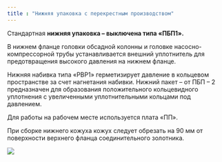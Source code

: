 ```yaml
---
title : "Нижняя упаковка с перекрестным производством"
---
```


Стандартная **нижняя упаковка – выключена типа «ПБП1».**

В нижнем фланце головки обсадной колонны и головке насосно-компрессорной трубы устанавливается внешний уплотнитель для предотвращения высокого давления на нижнем фланце.

Нижняя набивка типа «PBP1» герметизирует давление в кольцевом пространстве за счет нагнетания набивки. Нижний пакет – от ПБП – 2 предназначен для образования положительного кольцевидного уплотнения с увеличенными уплотнительными кольцами под давлением.

Для работы на рабочем месте используется плата «ПП».

При сборке нижнего кожуха кожух следует обрезать на 90 мм от поверхности верхнего фланца соединительного золотника.

<img src="./bottom-pack-off-cross-over-seal.png" />